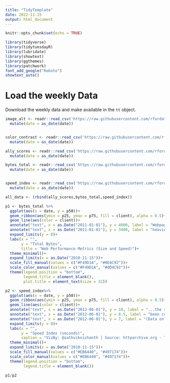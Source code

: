 ```yaml
---
title: "TidyTemplate"
date: 2022-11-15
output: html_document
---
```



```r

knitr::opts_chunk$set(echo = TRUE)

library(tidyverse)
library(tidytuesdayR)
library(lubridate)
library(showtext)
library(ggthemes)
library(patchwork)
font_add_google("Roboto")
showtext_auto()

```

# Load the weekly Data

Download the weekly data and make available in the `tt` object.

```r

image_alt <- readr::read_csv('https://raw.githubusercontent.com/rfordatascience/tidytuesday/master/data/2022/2022-11-15/image_alt.csv') %>% 
  mutate(date = as_date(date))


color_contrast <- readr::read_csv('https://raw.githubusercontent.com/rfordatascience/tidytuesday/master/data/2022/2022-11-15/color_contrast.csv') %>% 
  mutate(date = as_date(date))

ally_scores <- readr::read_csv('https://raw.githubusercontent.com/rfordatascience/tidytuesday/master/data/2022/2022-11-15/ally_scores.csv')%>% 
  mutate(date = as_date(date))

bytes_total <- readr::read_csv('https://raw.githubusercontent.com/rfordatascience/tidytuesday/master/data/2022/2022-11-15/bytes_total.csv')%>% 
  mutate(date = as_date(date))


speed_index <- readr::read_csv('https://raw.githubusercontent.com/rfordatascience/tidytuesday/master/data/2022/2022-11-15/speed_index.csv')%>% 
  mutate(date = as_date(date))

all_data <- (rbind(ally_scores,bytes_total,speed_index))

```

```r
p1 <- bytes_total %>% 
  ggplot(aes(x = date, y = p50))+
  geom_ribbon(aes(ymin = p25, ymax = p75, fill = client), alpha = 0.5)+
  geom_line(aes(color = client))+
  annotate("text", x = as.Date("2011-01-01"), y = 4000, label = "Webpages have been getting", size = 12,hjust = "left", color = "#153462")+
  annotate("text", x = as.Date("2011-01-01"), y = 3400, label = "heavier over time, but...", size = 12,hjust = "left", color = "#153462")+
  expand_limits(y = 0)+
  labs(x = "",
       y = "Total Bytes",
       title = "Web Performance Metrics (Size and Speed)")+
  theme_minimal()+
  expand_limits(x = as.Date("2010-11-15"))+
  scale_fill_manual(values = c("#F49D1A", "#0D4C92"))+
  scale_color_manual(values = c("#F49D1A", "#0D4C92"))+
  theme(legend.position = "bottom",
        legend.title = element_blank(),
        plot.title = element_text(size = 32))


```



```r

p2 <- speed_index%>% 
  ggplot(aes(x = date, y = p50))+
  geom_ribbon(aes(ymin = p25, ymax = p75, fill = client), alpha = 0.5)+
  geom_line(aes(color = client))+
  annotate("text", x = as.Date("2012-06-01"), y = 10, label = "...the speeds have ", size = 12,hjust = "left", color = "#153462")+
  annotate("text", x = as.Date("2012-06-01"), y = 8.5, label = "been consistent", size = 12,hjust = "left", color = "#153462")+
  annotate("text", x = as.Date("2012-06-01"), y = 7, label = "(Data only from 2016)", size = 9,hjust = "left", color = "#153462")+
  expand_limits(y = 0)+
  labs(x = "",
       y = "Speed Index (seconds)",
       caption = "VizBy: @sathviknishanth | Source: httparchive.org - TidyTuesday 2022/Nov/15")+
  theme_minimal()+
  expand_limits(x = as.Date("2010-11-15"))+
  scale_fill_manual(values = c("#EB6440", "#497174"))+
  scale_color_manual(values = c("#EB6440", "#497174"))+
  theme(legend.position = "bottom",
        legend.title = element_blank())

```

```r
p1/p2

```

